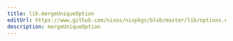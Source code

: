 ```yaml
---
title: lib.mergeUniqueOption
editUrl: https://www.github.com/nixos/nixpkgs/blob/master/lib/options.nix#L221C23
description: mergeUniqueOption
---
```




<LinkCard
    title="Contribute Now!"
    description="API Documentation is done in our source code"
    href="https://www.github.com/nixos/nixpkgs/blob/master/lib/options.nix#L221C23"
/>

